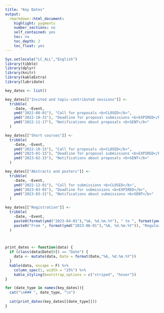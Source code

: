 ```yaml
---
title: "Key Dates"
output: 
  rmarkdown::html_document:
    highlight: pygments
    number_sections: no
    self_contained: yes
    toc: no
    toc_depth: 2
    toc_float: yes
---
```

```r
Sys.setlocale("LC_ALL","English")
library(tibble)
library(dplyr)
library(knitr)
library(kableExtra)
library(lubridate)

key_dates <- list()

key_dates[["Invited and topic-contributed sessions"]] <- 
  tribble(
    ~Date, ~Event,
    ymd("2022-08-01"), "Call for proposals <b>CLOSED</b>",
    ymd("2022-10-31"), "Deadline for proposal submissions <b>EXPIRED</b>",
    ymd("2022-11-17"), "Notifications about proposals <b>SENT</b>"
  )

key_dates[["Short courses"]] <- 
  tribble(
    ~Date, ~Event,
    ymd("2022-10-15"), "Call for proposals <b>CLOSED</b>",
    ymd("2023-01-15"), "Deadline for proposal submissions <b>EXPIRED</b>",
    ymd("2023-02-15"), "Notifications about proposals <b>SENT</b>"
  )

key_dates[["Abstracts and posters"]] <- 
  tribble(
    ~Date, ~Event,
    ymd("2022-12-01"), "Call for submissions <b>CLOSED</b>",
    ymd("2023-03-05"), "Deadline for submissions <b>EXPIRED</b>",
    ymd("2023-03-31"), "Notifications about submissions <b>SENT</b>"
  )

key_dates[["Registration"]] <- 
  tribble(
    ~Date, ~Event,
    paste0(format(ymd("2023-04-01"),"%A, %d.%m.%Y"), " to ", format(ymd("2023-05-31"),"%A, %d.%m.%Y")), "Early bird registration deadline <b>EXPIRED</b> ",
    paste0("From ", format(ymd("2023-06-01"),"%A, %d.%m.%Y")), "Regular registration <b><a href='registration.html'>OPEN</a></b>"
  )



print_dates <- function(data) {
  if (class(data$Date[0]) == "Date") {
    data <- mutate(data, Date = format(Date,"%A, %d.%m.%Y"))
  }
  kable(data, escape = F) %>%
    column_spec(1, width = "25%") %>%
    kable_styling(bootstrap_options = c("striped", "hover"))
}
```

```r

for (date_type in names(key_dates)){
  cat("\n### ", date_type, "\n")
  
  cat(print_dates(key_dates[[date_type]]))
}



```

